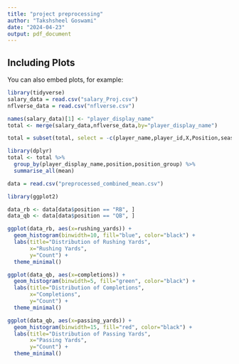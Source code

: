 ```yaml
---
title: "project preprocessing"
author: "Takshsheel Goswami"
date: "2024-04-23"
output: pdf_document
---
```

## Including Plots

You can also embed plots, for example:

```r
library(tidyverse)
salary_data = read.csv("salary_Proj.csv")
nflverse_data = read.csv("nflverse.csv")

names(salary_data)[1] <- "player_display_name"
total <- merge(salary_data,nflverse_data,by="player_display_name")
```

```r

total = subset(total, select = -c(player_name,player_id,X,Position,season_type,headshot_url,recent_team,season,season_type,opponent_team,week))

library(dplyr)
total <- total %>% 
  group_by(player_display_name,position,position_group) %>%
  summarise_all(mean)

```

```r
data = read.csv("preprocessed_combined_mean.csv")
```

```r
library(ggplot2)

data_rb <- data[data$position == "RB", ]
data_qb <- data[data$position == "QB", ]

ggplot(data_rb, aes(x=rushing_yards)) +
  geom_histogram(binwidth=10, fill="blue", color="black") +
  labs(title="Distribution of Rushing Yards",
       x="Rushing Yards",
       y="Count") +
  theme_minimal()

ggplot(data_qb, aes(x=completions)) +
  geom_histogram(binwidth=5, fill="green", color="black") +
  labs(title="Distribution of Completions",
       x="Completions",
       y="Count") +
  theme_minimal()

ggplot(data_qb, aes(x=passing_yards)) +
  geom_histogram(binwidth=15, fill="red", color="black") +
  labs(title="Distribution of Passing Yards",
       x="Passing Yards",
       y="Count") +
  theme_minimal()

```

